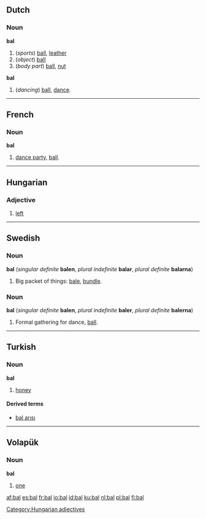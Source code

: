==Dutch==

===Noun===
{{nl-noun|ballen|balletje}}
'''bal''' {{m}}
# (''sports'') [[ball]], [[leather]]
# (''object'') [[ball]]
# (''body part'') [[ball]], [[nut]]

{{nl-noun|bals|balletje}}
'''bal''' {{n}}
# (''dancing'') [[ball]], [[dance]].


----

==French==
===Noun===
'''bal''' {{m}}
# [[dance party]], [[ball]].


----

==Hungarian==

===Adjective===

# [[left]]

[[Category:Hungarian adjectives]]


----

==Swedish==
===Noun===
'''bal''' {{c}} (''singular definite'' '''balen''', ''plural indefinite'' '''balar''', ''plural definite'' '''balarna''')

# Big packet of things: [[bale]], [[bundle]].

===Noun===
'''bal''' {{c}} (''singular definite'' '''balen''', ''plural indefinite'' '''baler''', ''plural definite'' '''balerna''')

# Formal gathering for dance, [[ball]].


----

==Turkish==
===Noun===
'''bal'''
# [[honey]]

====Derived terms====
*[[bal arısı]]


----

==Volapük==
===Noun===
'''bal'''
# [[one]]

[[af:bal]]
[[es:bal]]
[[fr:bal]]
[[io:bal]]
[[id:bal]]
[[ku:bal]]
[[nl:bal]]
[[pl:bal]]
[[fi:bal]]